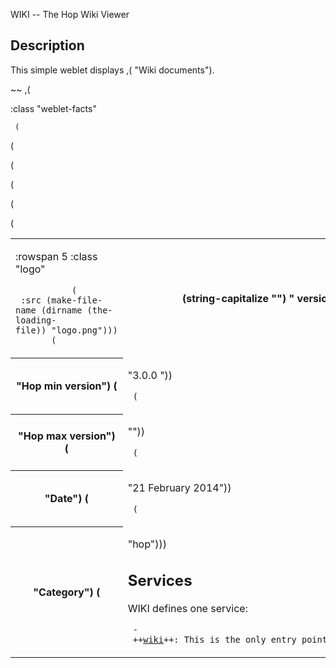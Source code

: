 <doc> WIKI -- The Hop Wiki Viewer

== Description ==

This simple weblet displays ,(<WIKIREF> "Wiki documents").

~~
,(<TABLE> :class "weblet-facts"
  (<TR> (<TD> :rowspan 5 :class "logo"
            (<IMG> :src (make-file-name (dirname (the-loading-file)) "logo.png")))
        (<TH> (string-capitalize "") " version") (<TD> "1.2.0"))
  (<TR> (<TH> "Hop min version") (<TD> "3.0.0 "))
  (<TR> (<TH> "Hop max version") (<TD> ""))
  (<TR> (<TH> "Date") (<TD> "21 February 2014"))
  (<TR> (<TH> "Category") (<TD> "hop")))


== Services ==

WIKI defines one service:

  - ++[[wiki]]++: This is the only entry point of the viewer.


</doc>

